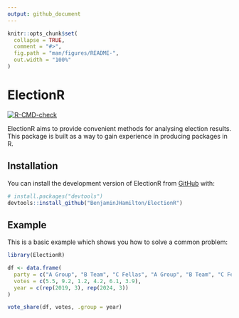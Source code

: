 ```yaml
---
output: github_document
---
```


<!-- README.md is generated from README.Rmd. Please edit that file -->

```r
knitr::opts_chunk$set(
  collapse = TRUE,
  comment = "#>",
  fig.path = "man/figures/README-",
  out.width = "100%"
)
```

# ElectionR

<!-- badges: start -->
[![R-CMD-check](https://github.com/BenjaminJHamilton/ElectionR/actions/workflows/R-CMD-check.yaml/badge.svg)](https://github.com/BenjaminJHamilton/ElectionR/actions/workflows/R-CMD-check.yaml)
<!-- badges: end -->

ElectionR aims to provide convenient methods for analysing election results. This package
is built as a way to gain experience in producing packages in R.

## Installation

You can install the development version of ElectionR from [GitHub](https://github.com/) with:

``` r
# install.packages("devtools")
devtools::install_github("BenjaminJHamilton/ElectionR")
```

## Example

This is a basic example which shows you how to solve a common problem:

```r
library(ElectionR)

df <- data.frame(
  party = c("A Group", "B Team", "C Fellas", "A Group", "B Team", "C Fellas"), 
  votes = c(5.5, 9.2, 1.2, 4.2, 6.1, 3.9),
  year = c(rep(2019, 3), rep(2024, 3))
)

vote_share(df, votes, .group = year)
```
